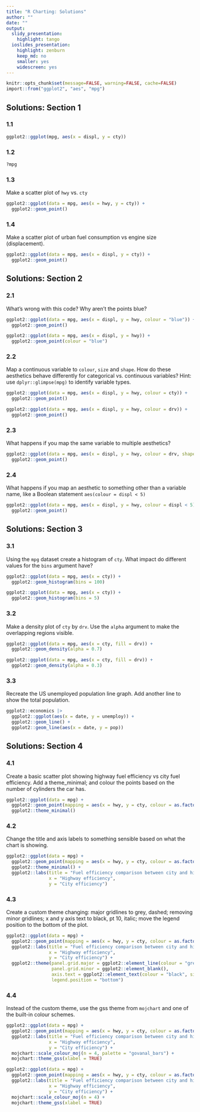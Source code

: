 ```yaml
---
title: "R Charting: Solutions"
author: ""
date: ""
output:
  slidy_presentation:
    highlight: tango
  ioslides_presentation:
    highlight: zenburn
    keep_md: no
    smaller: yes
    widescreen: yes
---
```


```r
knitr::opts_chunk$set(message=FALSE, warning=FALSE, cache=FALSE)
import::from("ggplot2", "aes", "mpg")

```

## Solutions: Section 1

### 1.1

```r
ggplot2::ggplot(mpg, aes(x = displ, y = cty))
```

### 1.2
```r
?mpg
```

### 1.3 
Make a scatter plot of `hwy` vs. `cty`

```r
ggplot2::ggplot(data = mpg, aes(x = hwy, y = cty)) +
  ggplot2::geom_point()
```

### 1.4
Make a scatter plot of urban fuel consumption vs engine size (displacement). 

```r
ggplot2::ggplot(data = mpg, aes(x = displ, y = cty)) +
  ggplot2::geom_point()
```


## Solutions: Section 2

### 2.1

What's wrong with this code? Why aren't the points blue?
<div class="columns-2">
```r
ggplot2::ggplot(data = mpg, aes(x = displ, y = hwy, colour = "blue")) +
  ggplot2::geom_point()

ggplot2::ggplot(data = mpg, aes(x = displ, y = hwy)) +
  ggplot2::geom_point(colour = "blue")
```
</div>

### 2.2

Map a continuous variable to `colour`, `size` and `shape`. How do these aesthetics behave differently for categorical vs. continuous variables? Hint: use `dplyr::glimpse(mpg)` to identify variable types.


<div class="columns-2">

```r
ggplot2::ggplot(data = mpg, aes(x = displ, y = hwy, colour = cty)) +
  ggplot2::geom_point()
```


```r
ggplot2::ggplot(data = mpg, aes(x = displ, y = hwy, colour = drv)) +
  ggplot2::geom_point()
```

</div>

### 2.3

What happens if you map the same variable to multiple aesthetics?

```r
ggplot2::ggplot(data = mpg, aes(x = displ, y = hwy, colour = drv, shape = drv)) +
  ggplot2::geom_point()
```

### 2.4

What happens if you map an aesthetic to something other than a variable name, like a Boolean statement `aes(colour = displ < 5)`

```r
ggplot2::ggplot(data = mpg, aes(x = displ, y = hwy, colour = displ < 5)) +
  ggplot2::geom_point() 
```

## Solutions: Section 3

### 3.1

Using the `mpg` dataset create a histogram of `cty`. What impact do different values for the `bins` argument have?

```r
ggplot2::ggplot(data = mpg, aes(x = cty)) +
  ggplot2::geom_histogram(bins = 100) 
```

```r
ggplot2::ggplot(data = mpg, aes(x = cty)) +
  ggplot2::geom_histogram(bins = 5) 
```

### 3.2 

Make a density plot of `cty` by `drv`. Use the `alpha` argument to make the overlapping regions visible.


```r
ggplot2::ggplot(data = mpg, aes(x = cty, fill = drv)) +
  ggplot2::geom_density(alpha = 0.7)
```

```r
ggplot2::ggplot(data = mpg, aes(x = cty, fill = drv)) +
  ggplot2::geom_density(alpha = 0.3)
```

### 3.3

Recreate the US unemployed population line graph. Add another line to show the total population. 

```r
ggplot2::economics |> 
  ggplot2::ggplot(aes(x = date, y = unemploy)) +
  ggplot2::geom_line() +
  ggplot2::geom_line(aes(x = date, y = pop))
```

## Solutions: Section 4

### 4.1

Create a basic scatter plot showing highway fuel efficiency vs city fuel efficiency. Add a 
theme_minimal; and colour the points based on the number of cylinders the car has.

```r

ggplot2::ggplot(data = mpg) +
  ggplot2::geom_point(mapping = aes(x = hwy, y = cty, colour = as.factor(cyl))) + 
  ggplot2::theme_minimal()


```

### 4.2

Change the title and axis labels to something sensible based on what the chart is showing.

```r

ggplot2::ggplot(data = mpg) +
  ggplot2::geom_point(mapping = aes(x = hwy, y = cty, colour = as.factor(cyl))) + 
  ggplot2::theme_minimal() +
  ggplot2::labs(title = "Fuel efficiency comparison between city and highway", 
                x = "Highway efficiency",
                y = "City efficiency")

```

### 4.3

Create a custom theme changing: major gridlines to grey, dashed; removing minor gridlines; x and y 
axis text to black, pt 10, italic; move the legend position to the bottom of the plot.

```r

ggplot2::ggplot(data = mpg) +
  ggplot2::geom_point(mapping = aes(x = hwy, y = cty, colour = as.factor(cyl))) + 
  ggplot2::labs(title = "Fuel efficiency comparison between city and highway", 
                x = "Highway efficiency", 
                y = "City efficiency") +
  ggplot2::theme(panel.grid.major = ggplot2::element_line(colour = "grey", linetype = "dashed"),
                 panel.grid.minor = ggplot2::element_blank(),
                 axis.text = ggplot2::element_text(colour = "black", size = 10, face = "italic"),
                 legend.position = "bottom")

```

### 4.4

Instead of the custom theme, use the gss theme from `mojchart` and one of the built-in colour schemes.

```r

ggplot2::ggplot(data = mpg) +
  ggplot2::geom_point(mapping = aes(x = hwy, y = cty, colour = as.factor(cyl))) + 
  ggplot2::labs(title = "Fuel efficiency comparison between city and highway", 
                x = "Highway efficiency", 
                y = "City efficiency") +
  mojchart::scale_colour_moj(n = 4, palette = "govanal_bars") +
  mojchart::theme_gss(xlabel = TRUE)

```

```r

ggplot2::ggplot(data = mpg) +
  ggplot2::geom_point(mapping = aes(x = hwy, y = cty, colour = as.factor(cyl))) + 
  ggplot2::labs(title = "Fuel efficiency comparison between city and highway", 
                x = "Highway efficiency", 
                y = "City efficiency") +
  mojchart::scale_colour_moj(n = 4) +
  mojchart::theme_gss(xlabel = TRUE)

```

